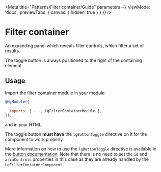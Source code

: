 
<Meta title="Patterns/Filter container/Guide" parameters={{ viewMode: 'docs', previewTabs: { canvas: { hidden: true } } }} />

# Filter container

<p class="standfirst">An expanding panel which reveals filter controls, which filter a set of results.</p>

The toggle button is always positioned to the right of the containing element.

## Usage

Import the filter container module in your module:

~~~js
@NgModule({
  ...
  imports: [ ..., LgFilterContainerModule ],
});
~~~

and in your HTML:

<Source id="patterns-filter-container-examples--standard-filter-container"></Source>

The toggle button **must have** the `lgButtonToggle` directive on it for the component to work properly.

More information on how to use the `lgButtonToggle` directive is available in the [button documentation](./?path=/docs/components-button-guide--page). Note that there is no need to set the `id` and `ariaControls` properties in this case as they are already handled by the `LgFilterContainerComponent`.

<Feedback />
